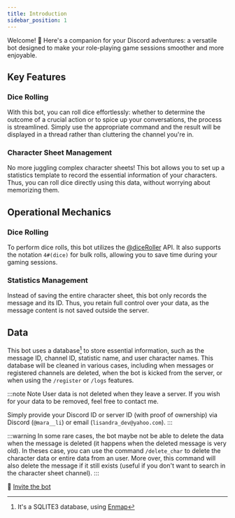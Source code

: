 ```yaml
---
title: Introduction
sidebar_position: 1
---
```

Welcome! 🎲 Here's a companion for your Discord adventures: a versatile bot designed to make your role-playing game sessions smoother and more enjoyable.

## Key Features

### Dice Rolling

With this bot, you can roll dice effortlessly: whether to determine the outcome of a crucial action or to spice up your conversations, the process is streamlined. Simply use the appropriate command and the result will be displayed in a thread rather than cluttering the channel you're in.

### Character Sheet Management

No more juggling complex character sheets! This bot allows you to set up a statistics template to record the essential information of your characters. Thus, you can roll dice directly using this data, without worrying about memorizing them.

## Operational Mechanics

### Dice Rolling

To perform dice rolls, this bot utilizes the [@diceRoller](https://dice-roller.github.io/documentation/) API. It also supports the notation `4#(dice)` for bulk rolls, allowing you to save time during your gaming sessions.

### Statistics Management

Instead of saving the entire character sheet, this bot only records the message and its ID. Thus, you retain full control over your data, as the message content is not saved outside the server.

## Data

This bot uses a database[^1] to store essential information, such as the message ID, channel ID, statistic name, and user character names. This database will be cleaned in various cases, including when messages or registered channels are deleted, when the bot is kicked from the server, or when using the `/register` or `/logs` features.

:::note Note
User data is not deleted when they leave a server. If you wish for your data to be removed, feel free to contact me.

Simply provide your Discord ID or server ID (with proof of ownership) via Discord (`@mara__li`) or email (`lisandra_dev@yahoo.com`).
:::

:::warning
In some rare cases, the bot maybe not be able to delete the data when the message is deleted (it happens when the deleted message is very old). In theses case, you can use the command `/delete_char` to delete the character data or entire data from an user.
More over, this command will also delete the message if it still exists (useful if you don't want to search in the character sheet channel).
:::

🚀 [Invite the bot](https://discord.com/api/oauth2/authorize?client_id=1182819335878754385&permissions=395137215504&scope=bot+applications.commands)

[^1]: It's a SQLITE3 database, using [Enmap](https://enmap.evie.dev/)